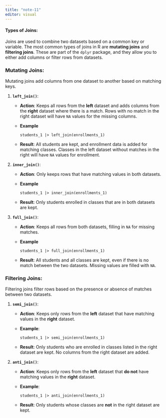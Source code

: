 ```yaml
---
title: "note-11"
editor: visual
---
```


#### **Types of Joins**:

Joins are used to combine two datasets based on a common key or variable. The most common types of joins in R are **mutating joins** and **filtering joins**. These are part of the `dplyr` package, and they allow you to either add columns or filter rows from datasets.

### **Mutating Joins**:

Mutating joins add columns from one dataset to another based on matching keys.

1.  **`left_join()`**:

    -   **Action**: Keeps all rows from the **left** dataset and adds columns from the **right** dataset where there is a match. Rows with no match in the right dataset will have `NA` values for the missing columns.

    -   **Example**

        `students_1 |> left_join(enrollments_1)`

    -   **Result**: All students are kept, and enrollment data is added for matching classes. Classes in the left dataset without matches in the right will have `NA` values for enrollment.

2.  **`inner_join()`**:

    -   **Action**: Only keeps rows that have matching values in both datasets.

    -   **Example**

        `students_1 |> inner_join(enrollments_1)`

    -   **Result**: Only students enrolled in classes that are in both datasets are kept.

3.  **`full_join()`**:

    -   **Action**: Keeps all rows from both datasets, filling in `NA` for missing matches.

    -   **Example**

        `students_1 |> full_join(enrollments_1)`

    -   **Result**: All students and all classes are kept, even if there is no match between the two datasets. Missing values are filled with `NA`.

### **Filtering Joins**:

Filtering joins filter rows based on the presence or absence of matches between two datasets.

1.  **`semi_join()`**:

    -   **Action**: Keeps only rows from the **left** dataset that have matching values in the **right** dataset.

    -   **Example**:

        `students_1 |> semi_join(enrollments_1)`

    -   **Result**: Only students who are enrolled in classes listed in the right dataset are kept. No columns from the right dataset are added.

2.  **`anti_join()`**:

    -   **Action**: Keeps only rows from the **left** dataset that **do not** have matching values in the **right** dataset.

    -   **Example**:

        `students_1 |> anti_join(enrollments_1)`

    -   **Result**: Only students whose classes are **not** in the right dataset are kept.

